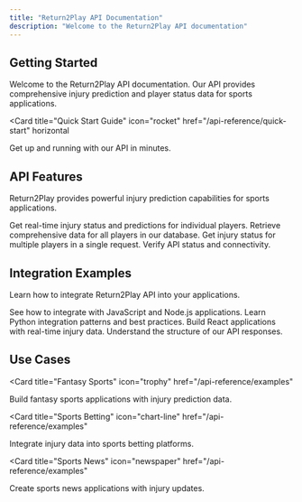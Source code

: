 ```yaml
---
title: "Return2Play API Documentation"
description: "Welcome to the Return2Play API documentation"
---
```


## Getting Started

Welcome to the Return2Play API documentation. Our API provides comprehensive injury prediction and player status data for sports applications.

<Card
  title="Quick Start Guide"
  icon="rocket"
  href="/api-reference/quick-start"
  horizontal
>
  Get up and running with our API in minutes.
</Card>

## API Features

Return2Play provides powerful injury prediction capabilities for sports applications.

<Columns cols={2}>
  <Card
    title="Player Status"
    icon="user"
    href="/api-reference/endpoints/get-player-status"
  >
    Get real-time injury status and predictions for individual players.
  </Card>
  <Card
    title="All Players"
    icon="users"
    href="/api-reference/endpoints/get-all-players"
  >
    Retrieve comprehensive data for all players in our database.
  </Card>
  <Card
    title="Player Statuses"
    icon="clipboard-list"
    href="/api-reference/endpoints/get-all-player-statuses"
  >
    Get injury status for multiple players in a single request.
  </Card>
  <Card
    title="Health Check"
    icon="heart"
    href="/api-reference/endpoints/health"
  >
    Verify API status and connectivity.
  </Card>
</Columns>

## Integration Examples

Learn how to integrate Return2Play API into your applications.

<Columns cols={2}>
  <Card
    title="JavaScript Examples"
    icon="code"
    href="/api-reference/examples"
  >
    See how to integrate with JavaScript and Node.js applications.
  </Card>
  <Card
    title="Python Examples"
    icon="python"
    href="/api-reference/examples"
  >
    Learn Python integration patterns and best practices.
  </Card>
  <Card
    title="React Examples"
    icon="react"
    href="/api-reference/examples"
  >
    Build React applications with real-time injury data.
  </Card>
  <Card
    title="Data Models"
    icon="database"
    href="/api-reference/data-models"
  >
    Understand the structure of our API responses.
  </Card>
</Columns>

## Use Cases

<Card
  title="Fantasy Sports"
  icon="trophy"
  href="/api-reference/examples"
>
  Build fantasy sports applications with injury prediction data.
</Card>

<Card
  title="Sports Betting"
  icon="chart-line"
  href="/api-reference/examples"
>
  Integrate injury data into sports betting platforms.
</Card>

<Card
  title="Sports News"
  icon="newspaper"
  href="/api-reference/examples"
>
  Create sports news applications with injury updates.
</Card>
